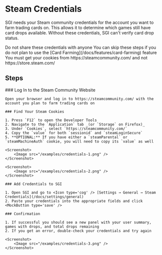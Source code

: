 


# Steam Credentials

SGI needs your Steam community credentials for the account you want to farm trading cards on. This allows it to determine which games still have card drops available. Without these credentials, SGI can't verify card drop status.

<Callout type='error'>
    Do not share these credentials with anyone
</Callout>

<Callout type="info">
    You can skip these steps if you do not plan to use the [Card Farming](/docs/features/card-farming) feature
</Callout>

<Callout type="info">
    You must get your cookies from https://steamcommunity.com/ and not https://store.steam.com/
</Callout>

## Steps

<Steps>
    ### Log In to the Steam Community Website
    
    Open your browser and log in to https://steamcommunity.com/ with the account you plan to farm trading cards on
    
    ### Find Your Steam Cookies
    
    1. Press `F12` to open the Developer Tools
    2. Navigate to the `Application` tab _(or `Storage` on Firefox)_
    3. Under `Cookies`, select `https://steamcommunity.com/`
    4. Copy the `value` for both `sessionid` and `steamLoginSecure`
    5. **OPTIONAL:** If you have either a `steamParental` or `steamMachineAuth` cookie, you will need to copy its `value` as well

    <Screenshot>
        <Image src="/examples/credentials-1.png" />
    </Screenshot>

    <Screenshot>
        <Image src="/examples/credentials-2.png" />
    </Screenshot>

    ### Add Credentials to SGI

    1. Open SGI and go to <Icon type='cog' /> [Settings → General → Steam Credentials](/docs/settings/general)
    2. Paste your credentials into the appropriate fields and click <MockButton type='save' />

    ### Confirmation

    1. If successful you should see a new panel with your user summary, games with drops, and total drops remaining
    2. If you get an error, double-check your credentials and try again

    <Screenshot>
        <Image src="/examples/credentials-3.png" />
    </Screenshot>
</Steps>
